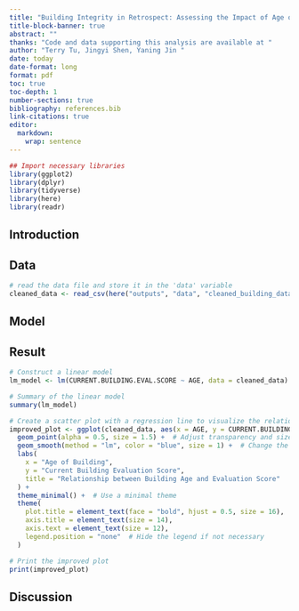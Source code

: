 ```yaml
---
title: "Building Integrity in Retrospect: Assessing the Impact of Age on 2023 Safety Evaluations"
title-block-banner: true
abstract: ""
thanks: "Code and data supporting this analysis are available at "
author: "Terry Tu, Jingyi Shen, Yaning Jin "
date: today
date-format: long
format: pdf
toc: true
toc-depth: 1
number-sections: true
bibliography: references.bib
link-citations: true
editor: 
  markdown: 
    wrap: sentence
---
```


```r
## Import necessary libraries
library(ggplot2)
library(dplyr)
library(tidyverse)
library(here)
library(readr)
```

## Introduction


## Data

```r
# read the data file and store it in the 'data' variable
cleaned_data <- read_csv(here("outputs", "data", "cleaned_building_data.csv"))
```

## Model

## Result

```r
# Construct a linear model
lm_model <- lm(CURRENT.BUILDING.EVAL.SCORE ~ AGE, data = cleaned_data)

# Summary of the linear model
summary(lm_model)
```
```r
# Create a scatter plot with a regression line to visualize the relationship
improved_plot <- ggplot(cleaned_data, aes(x = AGE, y = CURRENT.BUILDING.EVAL.SCORE)) +
  geom_point(alpha = 0.5, size = 1.5) +  # Adjust transparency and size of points
  geom_smooth(method = "lm", color = "blue", size = 1) +  # Change the size of the regression line
  labs(
    x = "Age of Building",
    y = "Current Building Evaluation Score",
    title = "Relationship between Building Age and Evaluation Score"
  ) +
  theme_minimal() +  # Use a minimal theme
  theme(
    plot.title = element_text(face = "bold", hjust = 0.5, size = 16),
    axis.title = element_text(size = 14),
    axis.text = element_text(size = 12),
    legend.position = "none"  # Hide the legend if not necessary
  )

# Print the improved plot
print(improved_plot)
```


## Discussion 